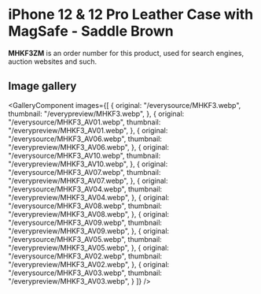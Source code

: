 
# iPhone 12 & 12 Pro Leather Case with MagSafe - Saddle Brown

<Callout type='info' emoji='👉🏻'>**MHKF3ZM** is an order number for this product, used for search engines, auction websites and such.</Callout>

## Image gallery

<GalleryComponent
    images={[
      {
        original: "/everysource/MHKF3.webp",
        thumbnail: "/everypreview/MHKF3.webp",
      },
      {
        original: "/everysource/MHKF3_AV01.webp",
        thumbnail: "/everypreview/MHKF3_AV01.webp",
      },
      {
        original: "/everysource/MHKF3_AV06.webp",
        thumbnail: "/everypreview/MHKF3_AV06.webp",
      },
      {
        original: "/everysource/MHKF3_AV10.webp",
        thumbnail: "/everypreview/MHKF3_AV10.webp",
      },
      {
        original: "/everysource/MHKF3_AV07.webp",
        thumbnail: "/everypreview/MHKF3_AV07.webp",
      },
      {
        original: "/everysource/MHKF3_AV04.webp",
        thumbnail: "/everypreview/MHKF3_AV04.webp",
      },
      {
        original: "/everysource/MHKF3_AV08.webp",
        thumbnail: "/everypreview/MHKF3_AV08.webp",
      },
      {
        original: "/everysource/MHKF3_AV09.webp",
        thumbnail: "/everypreview/MHKF3_AV09.webp",
      },
      {
        original: "/everysource/MHKF3_AV05.webp",
        thumbnail: "/everypreview/MHKF3_AV05.webp",
      },
      {
        original: "/everysource/MHKF3_AV02.webp",
        thumbnail: "/everypreview/MHKF3_AV02.webp",
      },
      {
        original: "/everysource/MHKF3_AV03.webp",
        thumbnail: "/everypreview/MHKF3_AV03.webp",
      }
    ]}
  />
